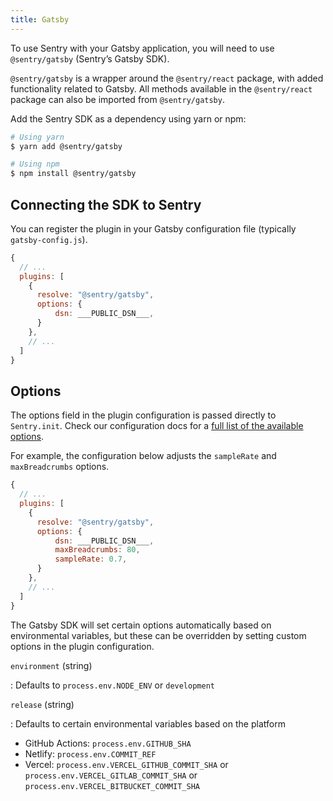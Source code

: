 ```yaml
---
title: Gatsby
---
```

To use Sentry with your Gatsby application, you will need to use `@sentry/gatsby` (Sentry’s Gatsby SDK).

<Alert level="info" title="Note"><markdown>

`@sentry/gatsby` is a wrapper around the `@sentry/react` package, with added functionality related to Gatsby. All methods available in the `@sentry/react` package can also be imported from `@sentry/gatsby`.

</markdown></Alert>


Add the Sentry SDK as a dependency using yarn or npm:

```bash
# Using yarn
$ yarn add @sentry/gatsby

# Using npm
$ npm install @sentry/gatsby
```

## Connecting the SDK to Sentry

You can register the plugin in your Gatsby configuration file (typically `gatsby-config.js`).

```js
{
  // ...
  plugins: [
    {
      resolve: "@sentry/gatsby",
      options: {
          dsn: ___PUBLIC_DSN___,
      }
    },
    // ...
  ]
}
```


## Options

The options field in the plugin configuration is passed directly to `Sentry.init`. Check our configuration docs for a [full list of the available options](/error-reporting/configuration/?platform=javascript).

For example, the configuration below adjusts the `sampleRate` and  `maxBreadcrumbs` options.

```js
{
  // ...
  plugins: [
    {
      resolve: "@sentry/gatsby",
      options: {
          dsn: ___PUBLIC_DSN___,
          maxBreadcrumbs: 80,
          sampleRate: 0.7,
      }
    },
    // ...
  ]
}
```

The Gatsby SDK will set certain options automatically based on environmental variables, but these can be overridden by setting custom options in the plugin configuration.

`environment` (string)

: Defaults to `process.env.NODE_ENV` or `development`

`release` (string)

: Defaults to certain environmental variables based on the platform

- GitHub Actions: `process.env.GITHUB_SHA`
- Netlify: `process.env.COMMIT_REF`
- Vercel: `process.env.VERCEL_GITHUB_COMMIT_SHA` or `process.env.VERCEL_GITLAB_COMMIT_SHA` or `process.env.VERCEL_BITBUCKET_COMMIT_SHA`
